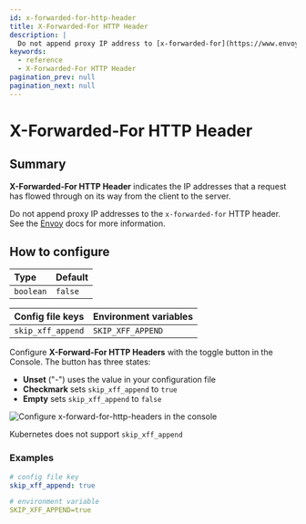 ```yaml
---
id: x-forwarded-for-http-header
title: X-Forwarded-For HTTP Header
description: |
  Do not append proxy IP address to [x-forwarded-for](https://www.envoyproxy.io/docs/envoy/latest/configuration/http/http_conn_man/headers.html?highlight=skip_xff_append#x-forwarded-for).
keywords:
  - reference
  - X-Forwarded-For HTTP Header
pagination_prev: null
pagination_next: null
---
```



# X-Forwarded-For HTTP Header

## Summary

**X-Forwarded-For HTTP Header** indicates the IP addresses that a request has flowed through on its way from the client to the server.

Do not append proxy IP addresses to the `x-forwarded-for` HTTP header. See the [Envoy](https://www.envoyproxy.io/docs/envoy/latest/configuration/http/http_conn_man/headers.html?highlight=skip_xff_append#x-forwarded-for) docs for more information.

## How to configure

| **Type**  | **Default** |
| :-------- | :---------- |
| `boolean` | `false`     |

<Tabs>
<TabItem value="Core" label="Core">

| **Config file keys** | **Environment variables** |
| :------------------- | :------------------------ |
| `skip_xff_append`    | `SKIP_XFF_APPEND`         |

</TabItem>
<TabItem value="Enterprise" label="Enterprise">

Configure **X-Forward-For HTTP Headers** with the toggle button in the Console. The button has three states:

- **Unset** ("-") uses the value in your configuration file
- **Checkmark** sets `skip_xff_append` to `true`
- **Empty** sets `skip_xff_append` to `false`

![Configure x-forward-for-http-headers in the console](./img/headers/x-forwarded-for-http-header.png)

</TabItem>
<TabItem value="Kubernetes" label="Kubernetes">

Kubernetes does not support `skip_xff_append`

</TabItem>
</Tabs>

### Examples

```yaml
# config file key
skip_xff_append: true

# environment variable
SKIP_XFF_APPEND=true
```
